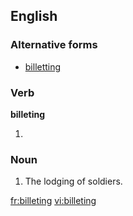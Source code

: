 ==English==

===Alternative forms===
* {{qualifier|UK|archaic}} [[billetting]]

===Verb===
'''billeting'''

# {{present participle of|billet}}

===Noun===
{{en-noun}}

# The lodging of soldiers.

[[fr:billeting]]
[[vi:billeting]]